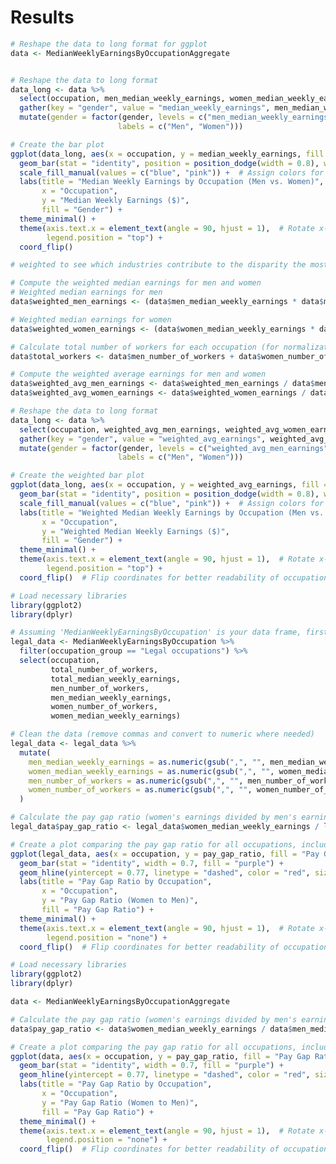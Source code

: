 # Results

```r


# Reshape the data to long format for ggplot
data <- MedianWeeklyEarningsByOccupationAggregate


# Reshape the data to long format
data_long <- data %>%
  select(occupation, men_median_weekly_earnings, women_median_weekly_earnings) %>%
  gather(key = "gender", value = "median_weekly_earnings", men_median_weekly_earnings, women_median_weekly_earnings) %>%
  mutate(gender = factor(gender, levels = c("men_median_weekly_earnings", "women_median_weekly_earnings"), 
                        labels = c("Men", "Women")))

# Create the bar plot
ggplot(data_long, aes(x = occupation, y = median_weekly_earnings, fill = gender)) +
  geom_bar(stat = "identity", position = position_dodge(width = 0.8), width = 0.7) +
  scale_fill_manual(values = c("blue", "pink")) +  # Assign colors for men and women
  labs(title = "Median Weekly Earnings by Occupation (Men vs. Women)",
       x = "Occupation",
       y = "Median Weekly Earnings ($)",
       fill = "Gender") +
  theme_minimal() +
  theme(axis.text.x = element_text(angle = 90, hjust = 1),  # Rotate x-axis labels for readability
        legend.position = "top") +
  coord_flip()
```

```r
# weighted to see which industries contribute to the disparity the most

# Compute the weighted median earnings for men and women
# Weighted median earnings for men
data$weighted_men_earnings <- (data$men_median_weekly_earnings * data$men_number_of_workers)

# Weighted median earnings for women
data$weighted_women_earnings <- (data$women_median_weekly_earnings * data$women_number_of_workers)

# Calculate total number of workers for each occupation (for normalization)
data$total_workers <- data$men_number_of_workers + data$women_number_of_workers

# Compute the weighted average earnings for men and women
data$weighted_avg_men_earnings <- data$weighted_men_earnings / data$men_number_of_workers
data$weighted_avg_women_earnings <- data$weighted_women_earnings / data$women_number_of_workers

# Reshape the data to long format
data_long <- data %>%
  select(occupation, weighted_avg_men_earnings, weighted_avg_women_earnings) %>%
  gather(key = "gender", value = "weighted_avg_earnings", weighted_avg_men_earnings, weighted_avg_women_earnings) %>%
  mutate(gender = factor(gender, levels = c("weighted_avg_men_earnings", "weighted_avg_women_earnings"), 
                        labels = c("Men", "Women")))

# Create the weighted bar plot
ggplot(data_long, aes(x = occupation, y = weighted_avg_earnings, fill = gender)) +
  geom_bar(stat = "identity", position = position_dodge(width = 0.8), width = 0.7) +
  scale_fill_manual(values = c("blue", "pink")) +  # Assign colors for men and women
  labs(title = "Weighted Median Weekly Earnings by Occupation (Men vs. Women)",
       x = "Occupation",
       y = "Weighted Median Weekly Earnings ($)",
       fill = "Gender") +
  theme_minimal() +
  theme(axis.text.x = element_text(angle = 90, hjust = 1),  # Rotate x-axis labels for readability
        legend.position = "top") +
  coord_flip()  # Flip coordinates for better readability of occupation names

```



```r

# Load necessary libraries
library(ggplot2)
library(dplyr)

# Assuming 'MedianWeeklyEarningsByOccupation' is your data frame, first filter for legal occupations
legal_data <- MedianWeeklyEarningsByOccupation %>%
  filter(occupation_group == "Legal occupations") %>%
  select(occupation, 
         total_number_of_workers, 
         total_median_weekly_earnings, 
         men_number_of_workers, 
         men_median_weekly_earnings, 
         women_number_of_workers, 
         women_median_weekly_earnings)

# Clean the data (remove commas and convert to numeric where needed)
legal_data <- legal_data %>%
  mutate(
    men_median_weekly_earnings = as.numeric(gsub(",", "", men_median_weekly_earnings)),
    women_median_weekly_earnings = as.numeric(gsub(",", "", women_median_weekly_earnings)),
    men_number_of_workers = as.numeric(gsub(",", "", men_number_of_workers)),
    women_number_of_workers = as.numeric(gsub(",", "", women_number_of_workers))
  )

# Calculate the pay gap ratio (women's earnings divided by men's earnings)
legal_data$pay_gap_ratio <- legal_data$women_median_weekly_earnings / legal_data$men_median_weekly_earnings

# Create a plot comparing the pay gap ratio for all occupations, including legal ones
ggplot(legal_data, aes(x = occupation, y = pay_gap_ratio, fill = "Pay Gap Ratio")) +
  geom_bar(stat = "identity", width = 0.7, fill = "purple") +
  geom_hline(yintercept = 0.77, linetype = "dashed", color = "red", size = 1) +  # 77% pay gap line
  labs(title = "Pay Gap Ratio by Occupation",
       x = "Occupation",
       y = "Pay Gap Ratio (Women to Men)",
       fill = "Pay Gap Ratio") +
  theme_minimal() +
  theme(axis.text.x = element_text(angle = 90, hjust = 1),  # Rotate x-axis labels for readability
        legend.position = "none") +
  coord_flip()  # Flip coordinates for better readability of occupation names


```


```r

# Load necessary libraries
library(ggplot2)
library(dplyr)

data <- MedianWeeklyEarningsByOccupationAggregate

# Calculate the pay gap ratio (women's earnings divided by men's earnings)
data$pay_gap_ratio <- data$women_median_weekly_earnings / data$men_median_weekly_earnings

# Create a plot comparing the pay gap ratio for all occupations, including legal ones
ggplot(data, aes(x = occupation, y = pay_gap_ratio, fill = "Pay Gap Ratio")) +
  geom_bar(stat = "identity", width = 0.7, fill = "purple") +
  geom_hline(yintercept = 0.77, linetype = "dashed", color = "red", size = 1) +  # 77% pay gap line
  labs(title = "Pay Gap Ratio by Occupation",
       x = "Occupation",
       y = "Pay Gap Ratio (Women to Men)",
       fill = "Pay Gap Ratio") +
  theme_minimal() +
  theme(axis.text.x = element_text(angle = 90, hjust = 1),  # Rotate x-axis labels for readability
        legend.position = "none") +
  coord_flip()  # Flip coordinates for better readability of occupation names


```